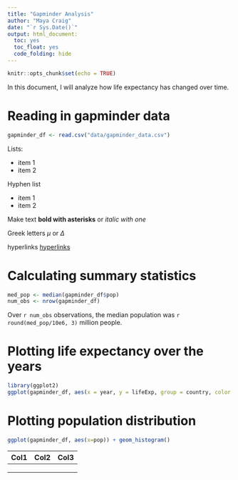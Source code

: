 ```yaml
---
title: "Gapminder Analysis"
author: "Maya Craig"
date: "`r Sys.Date()`"
output: html_document:
  toc: yes
  toc_float: yes
  code_folding: hide
---
```


```r
knitr::opts_chunk$set(echo = TRUE)
```

In this document, I will analyze how life expectancy has changed over time.

# Reading in gapminder data

```r
gapminder_df <- read.csv("data/gapminder_data.csv")
```

Lists:

-   item 1
-   item 2

Hyphen list

-   item 1
-   item 2

Make text **bold with asterisks** or *italic with one*

Greek letters $\mu$ or $\Delta$

hyperlinks [hyperlinks](https://pad.carpentries.org/Spring2024-BIOMI6300)

# Calculating summary statistics

```r
med_pop <- median(gapminder_df$pop)
num_obs <- nrow(gapminder_df)
```

Over `r num_obs` observations, the median population was `r round(med_pop/10e6, 3)` million people.

# Plotting life expectancy over the years

```r
library(ggplot2)
ggplot(gapminder_df, aes(x = year, y = lifeExp, group = country, color = continent)) + geom_line() + scale_y_log10()
```

# Plotting population distribution

```r
ggplot(gapminder_df, aes(x=pop)) + geom_histogram()
```

| Col1 | Col2 | Col3 |
|------|------|------|
|      |      |      |
|      |      |      |
|      |      |      |
